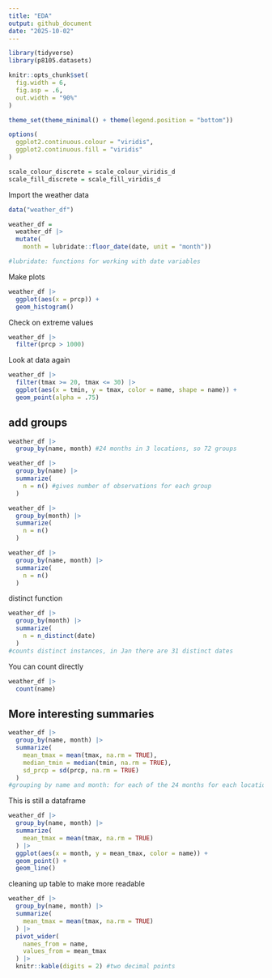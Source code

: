 ```yaml
---
title: "EDA"
output: github_document
date: "2025-10-02"
---
```



```r
library(tidyverse)
library(p8105.datasets)

knitr::opts_chunk$set(
  fig.width = 6,
  fig.asp = .6,
  out.width = "90%"
)

theme_set(theme_minimal() + theme(legend.position = "bottom"))

options(
  ggplot2.continuous.colour = "viridis",
  ggplot2.continuous.fill = "viridis"
)

scale_colour_discrete = scale_colour_viridis_d
scale_fill_discrete = scale_fill_viridis_d

```

Import the weather data
```r
data("weather_df")

weather_df = 
  weather_df |>
  mutate(
    month = lubridate::floor_date(date, unit = "month"))

#lubridate: functions for working with date variables
```


Make plots
```r
weather_df |> 
  ggplot(aes(x = prcp)) +
  geom_histogram()
```


Check on extreme values
```r
weather_df |> 
  filter(prcp > 1000)
```



Look at data again
```r
weather_df |> 
  filter(tmax >= 20, tmax <= 30) |> 
  ggplot(aes(x = tmin, y = tmax, color = name, shape = name)) +
  geom_point(alpha = .75)
```


## add groups

```r
weather_df |> 
  group_by(name, month) #24 months in 3 locations, so 72 groups
```


```r
weather_df |> 
  group_by(name) |> 
  summarize(
    n = n() #gives number of observations for each group
  )
```



```r
weather_df |> 
  group_by(month) |> 
  summarize(
    n = n()
  )
```



```r
weather_df |> 
  group_by(name, month) |> 
  summarize(
    n = n()
  )
```

distinct function

```r
weather_df |> 
  group_by(month) |> 
  summarize(
    n = n_distinct(date)
  )
#counts distinct instances, in Jan there are 31 distinct dates
```


You can count directly

```r
weather_df |> 
  count(name)
```


## More interesting summaries

```r
weather_df |> 
  group_by(name, month) |> 
  summarize(
    mean_tmax = mean(tmax, na.rm = TRUE),
    median_tmin = median(tmin, na.rm = TRUE),
    sd_prcp = sd(prcp, na.rm = TRUE)
  )
#grouping by name and month: for each of the 24 months for each location what is the mean, median,...
```


This is still a dataframe

```r
weather_df |> 
  group_by(name, month) |> 
  summarize(
    mean_tmax = mean(tmax, na.rm = TRUE)
  ) |> 
  ggplot(aes(x = month, y = mean_tmax, color = name)) +
  geom_point() +
  geom_line()
```

cleaning up table to make more readable
```r
weather_df |> 
  group_by(name, month) |> 
  summarize(
    mean_tmax = mean(tmax, na.rm = TRUE)
  ) |> 
  pivot_wider(
    names_from = name,
    values_from = mean_tmax
  ) |> 
  knitr::kable(digits = 2) #two decimal points
``` 




















